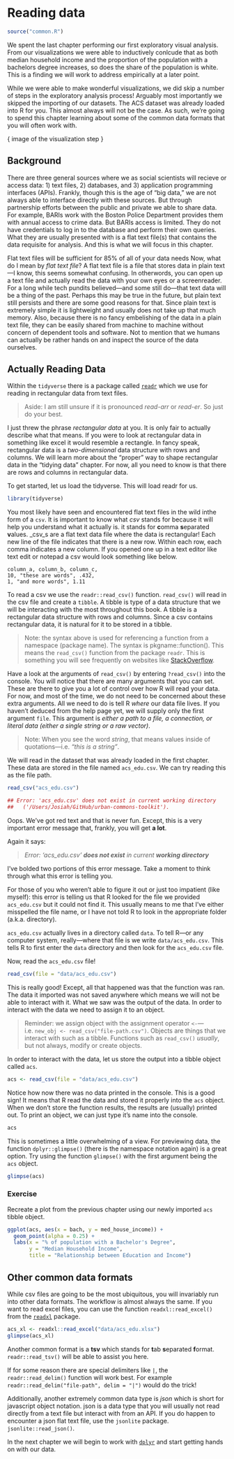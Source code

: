 # Reading data


```r
source("common.R")
```


We spent the last chapter performing our first exploratory visual analysis. From our visualizations we were able to inductively conlcude that as both median household income and the proportion of the population with a bachelors degree increases, so does the share of the population is white. This is a finding we will work to address empirically at a later point.

While we were able to make wonderful visualizations, we did skip a number of steps in the exploratory analysis process! Arguably most importantly we skipped the importing of our datasets. The ACS dataset was already loaded into R for you. This almost always will not be the case. As such, we're going to spend this chapter learning about some of the common data formats that you will often work with. 

{ image of the visualization step }


## Background

There are three general sources where we as social scientists will recieve or access data: 1) text files, 2) databases, and 3) application programming interfaces (APIs). Frankly, though this is the age of "big data," we are not always able to interface directly with these sources. But through partnership efforts between the public and private we able to share data. For example, BARIs work with the Boston Police Department provides them with annual access to crime data. But BARIs access is limited. They do not have credentials to log in to the database and perform their own queries. What they are usually presented with is a flat text file(s) that contains the data requisite for analysis. And this is what we will focus in this chapter. 

Flat text files will be sufficient for 85% of all of your data needs Now, what do I mean by _flat text file_? A flat text file is a file that stores data in plain text—I know, this seems somewhat confusing. In otherwords, you can open up a text file and actually read the data with your own eyes or a screenreader. For a long while tech pundits believed—and some still do—that text data will be a thing of the past. Perhaps this may be true in the future, but plain text still persists and there are some good reasons for that. Since plain text is extremely simple it is lightweight and usually does not take up that much memory. Also, because there is no fancy embelishing of the data in a plain text file, they can be easily shared from machine to machine without concern of dependent tools and software. Not to mention that we humans can actually be rather hands on and inspect the source of the data ourselves.

## Actually Reading Data

Within the `tidyverse` there is a package called [`readr`](https://readr.tidyverse.org) which we use for reading in rectangular data from text files.

> Aside: I am still unsure if it is pronounced _read-arr_ or _read-er_. So just do your best. 

I just threw the phrase _rectangular data_ at you. It is only fair to actually describe what that means. If you were to look at rectangular data in something like excel it would resemble a rectangle. In fancy speak, rectangular data is a _two-dimensional_ data structure with rows and columns. We will learn more about the "proper" way to shape rectangular data in the "tidying data" chapter. For now, all you need to know is that there are rows and columns in rectangular data. 

To get started, let us load the tidyverse. This will load readr for us. 

```r
library(tidyverse) 
```

You most likely have seen and encountered flat text files in the wild inthe form of a `csv`. It is important to know what _csv_ stands for because it will help you understand what it actually is. it stands for **c**omma **s**eparated **v**alues. _csv_s are a flat text data file where the data is rectangular! Each new line of the file indicates that there is a new row. Within each row, each comma indicates a new column. If you opened one up in a text editor like text edit or notepad a csv would look something like below.

```
column_a, column_b, column_c,
10, "these are words", .432,
1, "and more words", 1.11
```

To read a csv we use the `readr::read_csv()` function. `read_csv()` will read in the csv file and create a `tibble`. A tibble is type of a data structure that we will be interacting with the most throughout this book. A tibble is a rectangular data structure with rows and columns. Since a csv contains rectangular data, it is natural for it to be stored in a tibble.

> Note: the syntax above is used for referencing a function from a namespace (package name). The syntax is pkgname::function(). This means the `read_csv()` function from the package `readr`. This is something you will see frequently on websites like [StackOverflow](https://stackoverflow.com/questions/tagged/r).

Have a look at the arguments of `read_csv()` by entering `?read_csv()` into the console. You will notice that there are many arguments that you can set. These are there to give you a lot of control over how R will read your data. For now, and most of the time, we do not need to be concerned about these extra arguments. All we need to do is tell R _where_ our data file lives. If you haven't deduced from the help page yet, we will supply only the first argument `file`. This argument is _either a path to a file, a connection, or literal data (either a single string or a raw vector)_.

> Note: When you see the word _string_, that means values inside of quotations—i.e. _"this is a string"_.

We will read in the dataset that was already loaded in the first chapter. These data are stored in the file named `acs_edu.csv`. We can try reading this as the file path.

```r
read_csv("acs_edu.csv")

## Error: 'acs_edu.csv' does not exist in current working directory 
##   ('/Users/Josiah/GitHub/urban-commons-toolkit').
```

Oops. We've got red text and that is never fun. Except, this is a very important error message that, frankly, you will get **a lot**. 

Again it says:

> _Error: 'acs_edu.csv' **does not exist** in current **working directory**_

I've bolded two portions of this error message. Take a moment to think through what this error is telling you. 

For those of you who weren't able to figure it out or just too impatient (like myself): this error is telling us that R looked for the file we provided `acs_edu.csv` but it could not find it. This usually means to me that I've either misspelled the file name, or I have not told R to look in the appropriate folder (a.k.a. directory). 

`acs_edu.csv` actually lives in a directory called `data`. To tell R—or any computer system, really—where that file is we write `data/acs_edu.csv`. This tells R to first enter the `data` directory and then look for the `acs_edu.csv` file. 

Now, read the `acs_edu.csv` file!

```r
read_csv(file = "data/acs_edu.csv") 
```



This is really good! Except, all that happened was that the function was ran. The data it imported was not saved anywhere which means we will not be able to interact with it. What we saw was the output of the data. In order to interact with the data we need to assign it to an object.

> Reminder: we assign object with the assignment operator `<-`—i.e. `new_obj <- read_csv("file-path.csv")`. Objects are things that we interact with such as a tibble. Functions such as `read_csv()` _usually_, but not always, modify or create objects. 


In order to interact with the data, let us store the output into a tibble object called `acs`. 

```r
acs <- read_csv(file = "data/acs_edu.csv") 
```

Notice how now there was no data printed in the console. This is a good sign! It means that R read the data and stored it properly into the `acs` object. When we don't store the function results, the results are (usually) printed out. To print an object, we can just type it's name into the console. 

```r
acs
```

This is sometimes a little overwhelming of a view. For previewing data, the function `dplyr::glimpse()` (there is the namespace notation again) is a great option. Try using the function `glimpse()` with the first argument being the `acs` object.

```r
glimpse(acs)
```

### Exercise

Recreate a plot from the previous chapter using our newly imported `acs` tibble object. 

```r
ggplot(acs, aes(x = bach, y = med_house_income)) +
  geom_point(alpha = 0.25) +
  labs(x = "% of population with a Bachelor's Degree",
       y = "Median Household Income",
       title = "Relationship between Education and Income") 
```


## Other common data formats

While csv files are going to be the most ubiquitous, you will invariably run into other data formats. The workflow is almost always the same. If you want to read excel files, you can use the function `readxl::read_excel()` from the [`readxl`](https://readxl.tidyverse.org/) package. 

```r
acs_xl <- readxl::read_excel("data/acs_edu.xlsx")
glimpse(acs_xl)
```

Another common format is a **tsv** which stands for **t**ab **s**eparated **f**ormat. `readr::read_tsv()` will be able to assist you here. 

If for some reason there are special delimiters like `|`, the `readr::read_delim()` function will work best. For example `readr::read_delim("file-path", delim = "|")` would do the trick!

Additionally, another extremely common data type is _json_ which is short for javascript object notation. json is a data type that you will usually not read directly from a text file but interact with from an API. If you do happen to encounter a json flat text file, use the `jsonlite` package. `jsonlite::read_json()`. 

In the next chapter we will begin to work with [`dplyr`](https://dplyr.tidyverse.org) and start getting hands on with our data. 






